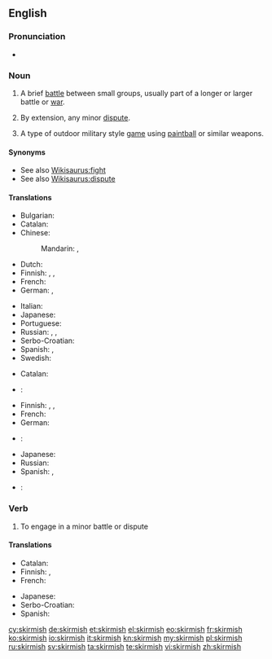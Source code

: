 ==English==

===Pronunciation===
* {{a|UK}} {{IPA|/ˈskɜː(r)mɪʃ/}}

===Noun===
{{en-noun|es}}

# {{military}} A brief [[battle]] between small groups, usually part of a longer or larger battle or [[war]].
# {{figuratively}} By extension, any minor [[dispute]].
# A type of outdoor military style [[game]] using [[paintball]] or similar weapons.

====Synonyms====
* See also [[Wikisaurus:fight]]
* See also [[Wikisaurus:dispute]]

====Translations====
{{trans-top|brief battle between small groups}}
* Bulgarian: {{t+|bg|схватка|f|tr=shvátka}}
* Catalan: {{t-|ca|escaramussa|f}}
* Chinese:
*: Mandarin: {{t|cmn|小衝突|sc=Hani}},  {{t|cmn|小冲突|tr=xiǎo chōngtū|sc=Hani}}
* Dutch: {{t+|nl|schermutseling|f}}
* Finnish: {{t+|fi|kahakka}}, {{t+|fi|välikohtaus}}, {{t-|fi|yhteenotto}}
* French: {{t+|fr|escarmouche|f}}
* German: {{t+|de|Scharmützel|n}}, {{t-|de|Geplänkel|n}}
{{trans-mid}}
* Italian: {{t+|it|schermaglia|f}}
* Japanese: {{t-|ja|小競り合い|tr=kozeriai}}
* Portuguese: {{t+|pt|escaramuça|f}}
* Russian: {{t+|ru|перестрелка|f|tr=perestrélka}}, {{t+|ru|стычка|f|tr=stýčka}},  {{t+|ru|схватка|f|tr=sxvátka}}
* Serbo-Croatian: {{t|sh|čarka|f}}
* Spanish: {{t+|es|escaramuza|f}}, {{qualifier|Latin America}} {{t-|es|esenfrentamiento}}
* Swedish: {{t+|sv|skärmytsling|c}}
{{trans-bottom}}

{{trans-top|minor dispute}}
* Catalan: {{t-|ca|escaramussa|f}}
* {{ttbc|nl}}: {{t+|nl|schermutseling|f}}
* Finnish: {{t-|fi|suukopu}}, {{t+|fi|välikohtaus}}, {{t-|fi|yhteenotto}}
* French: {{t+|fr|escarmouche|f}}
* German: {{t-|de|Wortgeplänkel|n}}
{{trans-mid}}
* {{ttbc|it}}: {{t+|it|schermaglia|f}}
* Japanese: {{t-|ja|小競り合い|tr=kozeriai}}
* Russian: {{t+|ru|стычка|f|tr=stýčka}}
* Spanish: {{t+|es|escaramuza|f}}, {{t-|es|berrinche|m}}
* {{ttbc|sv}}: {{t+|sv|skärmytsling|c}}
{{trans-bottom}}

===Verb===
{{en-verb|skirmish|es}}

# To engage in a minor battle or dispute

====Translations====
{{trans-top|to engage in a minor battle or dispute}}
* Catalan: {{t+|ca|escaramussar}}
* Finnish: {{t-|fi|kahakoida}}, {{t-|fi|nahistella}}
* French: {{t+|fr|escarmoucher}}
{{trans-mid}}
* Japanese: {{t-|ja|小競り合い|alt=小競り合いをする|tr=kozeriai wo suru}}
* Serbo-Croatian: {{t|sh|čarkati}}
* Spanish: {{t-|es|escaramuzar}}
{{trans-bottom}}

[[cy:skirmish]]
[[de:skirmish]]
[[et:skirmish]]
[[el:skirmish]]
[[eo:skirmish]]
[[fr:skirmish]]
[[ko:skirmish]]
[[io:skirmish]]
[[it:skirmish]]
[[kn:skirmish]]
[[my:skirmish]]
[[pl:skirmish]]
[[ru:skirmish]]
[[sv:skirmish]]
[[ta:skirmish]]
[[te:skirmish]]
[[vi:skirmish]]
[[zh:skirmish]]